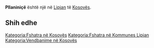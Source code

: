 {{Fshat në 
 | Emri                = Pllaniniçë
 | EmriAlt                = 
 | NAME_SHORT_FORM=      
 | NAME_GENERIC=      
 | NAME_SORT_NAME_RO=      PLLANINICE
 | FULL_NAME_RO = Pllaniniçë
 | FULL_NAME_ND_RO=Pllaninice
 | SORT_NAME_RG=PLLANINICE
 | FULL_NAME_RG=Pllaniniçë
 | FULL_NAME_ND_RG=Pllaninice
 | SRP_NAME_SHORT_FORM=      
 | SRP_NAME_GENERIC=      
 | SRP_NAME_SORT_NAME_RO=      
 | SRP_FULL_NAME_RO = 
 | SRP_FULL_NAME_ND_RO=
 | SRP_SORT_NAME_RG=
 | SRP_FULL_NAME_RG=
 | SRP_FULL_NAME_ND_RG=
 | Emri (Rasa dhanore) = 
 | Figura              = 
 | Shteti              = Kosovo
 | Komuna              = Lipjan
 | Kodi postar         = 
 | Sipërfaqja          = 

 | Popullsia           = 

 | Regj. i popullsisë  = 
 | Dend. e popullsisë  = 
 | Faqja zyrtare       = 
 <!--- Koordinatat ----> 
 | Gjerësia            = 43.219722
 | Gjatësia            = 20.864722
 | Lartësia            = 
}}
'''Pllaniniçë''' është një [[]] në [[Lipjan]] të [[Kosovës]].

<!-- == Gjeografia == -->
<!-- == Historia == -->
<!-- == Demografia == -->
== Shih edhe ==
{{Komuna Lipjan}}
{{Kosovo-Administrata-Cung}}

[[Kategoria:Fshatra në Kosovës]]
[[Kategoria:Fshatra në Kommunes Lipjan]]
[[Kategoria:Vendbanime në Kosovës]]